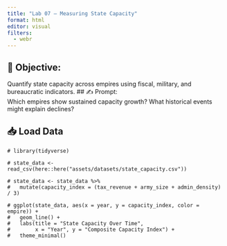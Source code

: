 ```yaml
---
title: "Lab 07 – Measuring State Capacity"
format: html
editor: visual
filters:
  - webr
---
```


## 🧭 Objective:  
Quantify state capacity across empires using fiscal, military, and bureaucratic indicators.
## ✍️ Prompt:  
Which empires show sustained capacity growth? What historical events might explain declines?

## 📥 Load Data
```webr-r
# library(tidyverse)

# state_data <- read_csv(here::here("assets/datasets/state_capacity.csv"))

# state_data <- state_data %>%
#   mutate(capacity_index = (tax_revenue + army_size + admin_density) / 3)

# ggplot(state_data, aes(x = year, y = capacity_index, color = empire)) +
#   geom_line() +
#   labs(title = "State Capacity Over Time",
#        x = "Year", y = "Composite Capacity Index") +
#   theme_minimal()
```
